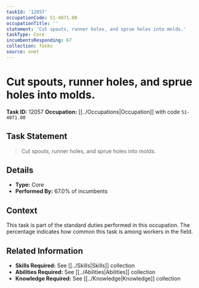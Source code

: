 ```yaml
---
taskId: '12057'
occupationCode: 51-4071.00
occupationTitle: ''
statement: 'Cut spouts, runner holes, and sprue holes into molds.'
taskType: Core
incumbentsResponding: 67
collection: Tasks
source: onet
---
```

# Cut spouts, runner holes, and sprue holes into molds.

**Task ID:** 12057
**Occupation:** [[../Occupations|Occupation]] with code `51-4071.00`

## Task Statement

> Cut spouts, runner holes, and sprue holes into molds.

## Details

- **Type:** Core
- **Performed By:** 67.0% of incumbents

## Context

This task is part of the standard duties performed in this occupation. The percentage indicates how common this task is among workers in the field.

## Related Information

- **Skills Required:** See [[../Skills|Skills]] collection
- **Abilities Required:** See [[../Abilities|Abilities]] collection
- **Knowledge Required:** See [[../Knowledge|Knowledge]] collection
